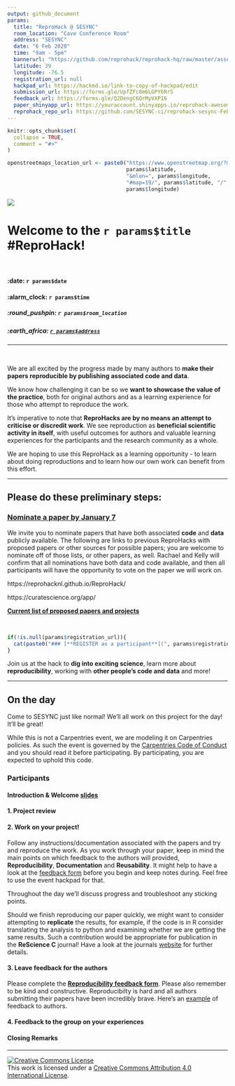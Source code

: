 ```yaml
---
output: github_document
params: 
  title: "ReproHack @ SESYNC"
  room_location: "Cave Conference Room"
  address: "SESYNC"
  date: "6 Feb 2020"
  time: "9am - 5pm"
  bannerurl: "https://github.com/reprohack/reprohack-hq/raw/master/assets/reprohack-banner.png"
  latitude: 39
  longitude: -76.5
  registration_url: null
  hackpad_url: https://hackmd.io/link-to-copy-of-hackpad/edit
  submission_url: https://forms.gle/UpfZFc8m6LGPY6Rr5
  feedback_url: https://forms.gle/Q2DengC6QrMyVXP16
  paper_shinyapp_url: https://youraccount.shinyapps.io/reprohack-awesome-conf
  reprohack_repo_url: https://github.com/SESYNC-ci/reprohack-sesync-Feb-6-2020
---
```


<!-- README.md is generated from README.Rmd. Please edit that file -->

```r
knitr::opts_chunk$set(
  collapse = TRUE,
  comment = "#>"
)
```

```r
openstreetmaps_location_url <- paste0("https://www.openstreetmap.org/?mlat=",
                                      params$latitude,
                                      "&mlon=", params$longitude,
                                      "#map=19/", params$latitude, "/",
                                      params$longitude)
```


![](`r params$bannerurl`)

# Welcome to the **`r params$title` #ReproHack**!

<br>

#### :date: **`r params$date`**
#### :alarm_clock: **`r params$time`**

##### :round_pushpin: **`r params$room_location`**
##### :earth_africa: [**`r params$address`**](`r openstreetmaps_location_url`)
  

***


<br>

We are all excited by the progress made by many authors to **make their papers reproducible by publishing associated code and data**. 

We know how challenging it can be so we **want to showcase the value of the practice**, both for original authors and as a learning experience for those who attempt to reproduce the work.

It's imperative to note that  **ReproHacks are by no means an attempt to criticise or discredit work**. We see reproduction as **beneficial scientific activity in itself**, with useful outcomes for authors and valuable learning experiences for the participants and the research community as a whole.

We are hoping to use this ReproHack as a learning opportunity - to learn about doing reproductions and to learn how our own work can benefit from this effort.


***

## **Please do these preliminary steps:**

### **[Nominate a paper by January 7](`r params$submission_url`)**

We invite you to nominate papers that have both associated **code** and **data** publicly available. The following are links to previous ReproHacks with proposed papers or other sources for possible papers; you are welcome to nominate off of those lists, or other papers, as well. Rachael and Kelly will confirm that all nominations have both data and code available, and then all participants will have the opportunity to vote on the paper we will work on.

https://reprohacknl.github.io/ReproHack/

https://curatescience.org/app/


[**Current list of proposed papers and projects**](`r params$paper_shinyapp_url`)

<br>


```r
if(!is.null(params$registration_url)){
  cat(paste0("### [**REGISTER as a participant**](", params$registration_url, ")"))
}
```

Join us at the hack to **dig into exciting science**, learn more about **reproducibility**, working with **other people's code and data** and more!

***

## **On the day**

Come to SESYNC just like normal! We'll all work on this project for the day! It'll be great!

While this is not a Carpentries event, we are modeling it on Carpentries policies. As such the event is governed by the [Carpentries Code of Conduct](https://docs.carpentries.org/topic_folders/policies/code-of-conduct.html) and you should read it before participating. By participating, you are expected to uphold this code.



### **Participants**

#### **Introduction & Welcome** [slides](`r params$intro_slides_url`)

#### **1. Project review**

#### **2. Work on your project!**

Follow any instructions/documentation associated with the papers and try and reproduce the work. As you work through your paper, keep in mind the main points on which feedback to the authors will provided, **Reproducibility**, **Documentation** and **Reusability**. It might help to have a look at the [feedback form](`r params$feedback_url`) before you begin and keep notes during. Feel free to use the event hackpad for that.

Throughout the day we'll discuss progress and troubleshoot any sticking points. 

Should we finish reproducing our paper quickly, we might want to consider attempting to **replicate** the results, for example, if the code is in R consider translating the analysis to python and examining whether we are getting the same results. Such a contribution would be appropriate for publication in the **ReScience C** journal! Have a look at the journals [website](http://rescience.github.io/write/) for further details. 


#### **3. Leave feedback for the authors**

Please complete the [**Reproducibility feedback form**](`r params$feedback_url`). Please also remember to be kind and constructive. Reproducibilty is hard and all authors submitting their papers have been incredibly brave. Here's an [example](https://github.com/annakrystalli/write-ups/blob/master/assets/OpenCon_ReproHack%20feedback_form.pdf) of feedback to authors.


#### **4. Feedback to the group on your experiences**

#### **Closing Remarks**

***

<a rel="license" href="http://creativecommons.org/licenses/by/4.0/"><img alt="Creative Commons License" style="border-width:0" src="https://i.creativecommons.org/l/by/4.0/88x31.png" /></a><br />This work is licensed under a <a rel="license" href="http://creativecommons.org/licenses/by/4.0/">Creative Commons Attribution 4.0 International License</a>.

